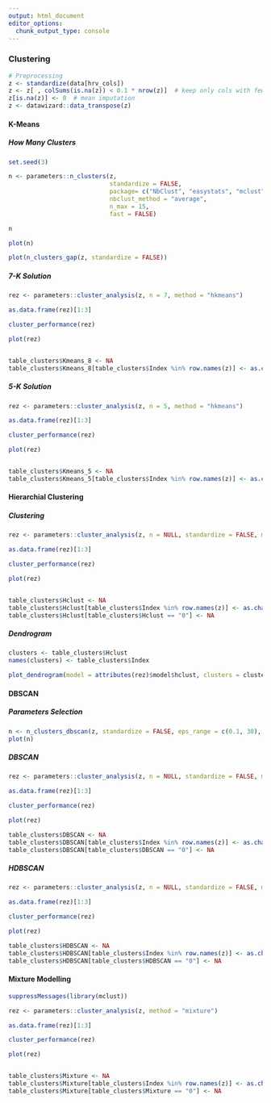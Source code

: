 ```yaml
---
output: html_document
editor_options: 
  chunk_output_type: console
---
```



### Clustering


```r
# Preprocessing
z <- standardize(data[hrv_cols])
z <- z[ , colSums(is.na(z)) < 0.1 * nrow(z)]  # keep only cols with few nans
z[is.na(z)] <- 0  # mean imputation
z <- datawizard::data_transpose(z)
```


#### K-Means

##### How Many Clusters

```r
set.seed(3)

n <- parameters::n_clusters(z, 
                            standardize = FALSE, 
                            package= c("NbClust", "easystats", "mclust"), 
                            nbclust_method = "average",
                            n_max = 15,
                            fast = FALSE)

n

plot(n)

plot(n_clusters_gap(z, standardize = FALSE))
```


##### 7-K Solution

```r
rez <- parameters::cluster_analysis(z, n = 7, method = "hkmeans")

as.data.frame(rez)[1:3]

cluster_performance(rez)

plot(rez)


table_clusters$Kmeans_8 <- NA
table_clusters$Kmeans_8[table_clusters$Index %in% row.names(z)] <- as.character(predict(rez))
```

##### 5-K Solution

```r
rez <- parameters::cluster_analysis(z, n = 5, method = "hkmeans")

as.data.frame(rez)[1:3]

cluster_performance(rez)

plot(rez)


table_clusters$Kmeans_5 <- NA
table_clusters$Kmeans_5[table_clusters$Index %in% row.names(z)] <- as.character(predict(rez))
```

#### Hierarchial Clustering

##### Clustering

```r
rez <- parameters::cluster_analysis(z, n = NULL, standardize = FALSE, method = "hclust", distance_method = "correlation", hclust_method = "average", ci = 0.90)

as.data.frame(rez)[1:3]

cluster_performance(rez)

plot(rez)


table_clusters$Hclust <- NA
table_clusters$Hclust[table_clusters$Index %in% row.names(z)] <- as.character(predict(rez))
table_clusters$Hclust[table_clusters$Hclust == "0"] <- NA
```


##### Dendrogram

```r
clusters <- table_clusters$Hclust
names(clusters) <- table_clusters$Index

plot_dendrogram(model = attributes(rez)$model$hclust, clusters = clusters)
```

#### DBSCAN

##### Parameters Selection

```r
n <- n_clusters_dbscan(z, standardize = FALSE, eps_range = c(0.1, 30), min_size = 2, method = "kNN")
plot(n)
```

##### DBSCAN

```r
rez <- parameters::cluster_analysis(z, n = NULL, standardize = FALSE, method = "dbscan", dbscan_eps = 16, min_size = 2, borderPoints = TRUE)

as.data.frame(rez)[1:3]

cluster_performance(rez)

plot(rez)

table_clusters$DBSCAN <- NA
table_clusters$DBSCAN[table_clusters$Index %in% row.names(z)] <- as.character(predict(rez))
table_clusters$DBSCAN[table_clusters$DBSCAN == "0"] <- NA
```

##### HDBSCAN

```r
rez <- parameters::cluster_analysis(z, n = NULL, standardize = FALSE, method = "hdbscan", min_size = 2)

as.data.frame(rez)[1:3]

cluster_performance(rez)

plot(rez)

table_clusters$HDBSCAN <- NA
table_clusters$HDBSCAN[table_clusters$Index %in% row.names(z)] <- as.character(predict(rez))
table_clusters$HDBSCAN[table_clusters$HDBSCAN == "0"] <- NA
```

#### Mixture Modelling


```r
suppressMessages(library(mclust))

rez <- parameters::cluster_analysis(z, method = "mixture")

as.data.frame(rez)[1:3]

cluster_performance(rez)

plot(rez)


table_clusters$Mixture <- NA
table_clusters$Mixture[table_clusters$Index %in% row.names(z)] <- as.character(predict(rez))
table_clusters$Mixture[table_clusters$Mixture == "0"] <- NA
```
